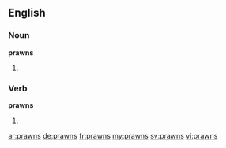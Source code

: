 ==English==

===Noun===
'''prawns'''

# {{plural of|prawn}}

===Verb===
'''prawns'''

# {{en-third-person singular of|prawn}}

[[ar:prawns]]
[[de:prawns]]
[[fr:prawns]]
[[my:prawns]]
[[sv:prawns]]
[[vi:prawns]]